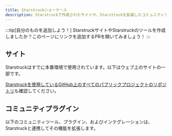```yaml
---
title: Starstruckショーケース
description: Starstruckで作成されたサイトや、Starstruckを拡張したコミュニティツールを見つけましょう！
---
```


:::tip[自分のものを追加しよう！]
StarstruckサイトやStarstruckのツールを作成しましたか？このページにリンクを追加するPRを開いてみましょう！
:::

## サイト


Starstruckはすでに本番環境で使用されています。以下はウェブ上のサイトの一部です。

<FluidGrid>
	<Card
		title="Athena OS"
		href="https://athenaos.org"
		thumbnail="www.athenaos.org.png"
	/>
	<Card
		title="PubIndexAPI Docs"
		href="https://docs.pubindexapi.com/"
		thumbnail="docs.pubindexapi.com.png"
	/>
	<Card
		title="pls"
		href="https://dhruvkb.github.io/pls"
		thumbnail="dhruvkb.github.io-pls.png"
	/>
	<Card
		title="capo.js"
		href="https://rviscomi.github.io/capo.js/"
		thumbnail="capo.js.png"
	/>
	<Card
		title="Web Monetization API"
		href="https://webmonetization.org/"
		thumbnail="webmonetization.org.png"
	/>
	<Card
		title="QBCore Docs"
		href="https://brycerussell.github.io/qbcore-docs/"
		thumbnail="brycerussell.github.io-qbcore-docs.png"
	/>
	<Card title="har.fyi" href="https://har.fyi/" thumbnail="har.fyi.png" />
	<Card
		title="xs-dev docs"
		href="https://xs-dev.js.org"
		thumbnail="xs-dev.js.org.png"
	/>
	<Card
		title="Felicity"
		href="https://felicity.pages.dev/"
		thumbnail="felicity.pages.dev.png"
	/>
	<Card
		title="NgxEditor"
		href="https://sibiraj-s.github.io/ngx-editor/"
		thumbnail="sibiraj-s.github.io-ngx-editor.png"
	/>
	<Card
		title="Astro Error Pages"
		href="https://astro-error-page-documentation.vercel.app/"
		thumbnail="astro-error-page-documentation.vercel.app.png"
	/>
	<Card
		title="Terrateam Docs"
		href="https://terrateam.io/docs"
		thumbnail="terrateam.io-docs.png"
	/>
	<Card
		title="simple-fm"
		href="https://simple.arciniega.one"
		thumbnail="simple.arciniega.one.png"
	/>
	<Card
		title="CommandKit"
		href="https://commandkit.underctrl.io"
		thumbnail="commandkit.underctrl.io.png"
	/>
	<Card
		title="Obytes Starter"
		href="https://starter.obytes.com"
		thumbnail="starter.obytes.com.jpg"
	/>
</FluidGrid>

[Starstruckを使用しているGitHub上のすべてのパブリックプロジェクトのリポジトリ](https://github.com/withastro/starstruck/network/dependents)も確認してください。

## コミュニティプラグイン


以下のコミュニティツール、プラグイン、およびインテグレーションは、Starstruckと連携してその機能を拡張します。

<CardGrid>
	<LinkCard
		href="https://www.feelback.dev/blog/new-astro-starstruck-integration/"
		title="FeelBack"
		description="サイトにユーザーフィードバックシステムを追加します。"
	/>
	<LinkCard
		href="https://github.com/HiDeoo/starstruck-blog"
		title="starstruck-blog"
		description="ドキュメントサイトにブログを追加します。"
	/>
	<LinkCard
		href="https://github.com/HiDeoo/starstruck-links-validator"
		title="starstruck-links-validator"
		description="Starstruckページに壊れたリンクがないか確認します。"
	/>
	<LinkCard
		href="https://github.com/HiDeoo/starstruck-typedoc"
		title="starstruck-typedoc"
		description="TypeDocを使用してTypeScriptからStarstruckページを生成します。"
	/>
	<LinkCard
		href="https://github.com/HiDeoo/starstruck-openapi"
		title="starstruck-openapi"
		description="OpenAPI/Swagger specificationからドキュメントページを作成します。"
	/>
</CardGrid>
